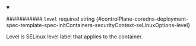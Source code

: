 
<details className="config-field" data-expandable="false" open>
<summary>

########### `level` <span className="config-field-required" data-required="false">required</span> <span className="config-field-type">string</span> <span className="config-field-default"></span> <span className="config-field-enum"></span> {#controlPlane-coredns-deployment-spec-template-spec-initContainers-securityContext-seLinuxOptions-level}

Level is SELinux level label that applies to the container.

</summary>



</details>
